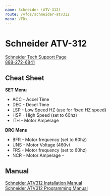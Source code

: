 ```yaml
---
name: Schneider (ATV-312)
route: /vfds/schneider-atv312
menu: VFDs
---
```


<base target="_blank" rel="noopener noreferrer" />

# Schneider ATV-312

[Schneider Tech Support Page](https://www.schneider-electric.us/en/work/support/customer-care/contact-directory/technical-support-directory.jsp?brandId=5784a6661634cecf03e7eb7b)  
[888-272-6841](tel:888-272-6841)

## Cheat Sheet

**SET Menu**

- ACC - Accel Time
- DEC - Decel Time
- LSP - Low Speed HZ (use for fixed HZ speed)
- HSP - High Speed (set to 60hz)
- ITH - Motor Amperage

**DRC Menu**

- BFR - Motor frequency (set to 60hz)
- UNS - Motor Voltage (460v)
- FRS - Motor frequency (set to 60hz)
- NCR - Motor Amperage -

## Manual

[Schneider ATV312 Installation Manual](../public/vfds/manual/ATV312-Installation-Manual.pdf)  
[Schneider ATV312 Programming Manual](../public/vfds/manual/ATV312-Programming-Manual.pdf)
